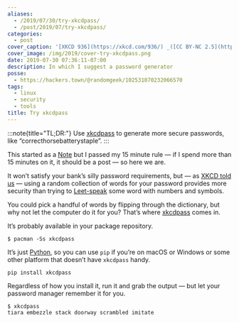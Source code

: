 ```yaml
---
aliases:
  - /2019/07/30/try-xkcdpass/
  - /post/2019/07/try-xkcdpass/
categories:
  - post
cover_caption: '[XKCD 936](https://xkcd.com/936/) _([CC BY-NC 2.5](https://xkcd.com/license.html))_'
cover_image: /img/2019/cover-try-xkcdpass.png
date: 2019-07-30 07:36:11-07:00
description: In which I suggest a password generator
posse:
  - https://hackers.town/@randomgeek/102531070232066570
tags:
  - linux
  - security
  - tools
title: Try xkcdpass
---
```


:::note{title="TL;DR:"}
Use [xkcdpass][] to generate more secure passwords, like “correcthorsebatterystaple”.
:::

This started as a [Note][note] but I passed my 15 minute rule — if I spend more
than 15 minutes on it, it should be a post — so here we are.

It won’t satisfy your bank’s silly password requirements, but — as [XKCD told
us][xkcd-told-us] — using a random collection of words for your password provides more
security than trying to [Leet-speak][leet-speak] some word with numbers and symbols.

You could pick a handful of words by flipping through the dictionary, but why
not let the computer do it for you? That’s where [xkcdpass][] comes in.

It’s probably available in your package repository.

```console
$ pacman -Ss xkcdpass
```

It’s just [Python][python], so you can use `pip` if you’re on macOS or Windows
or some other platform that doesn’t have `xkcdpass` handy.

``` text
pip install xkcdpass
```

Regardless of how you install it, run it and grab the output — but let your
password manager remember it for you.

``` console
$ xkcdpass
tiara embezzle stack doorway scrambled imitate
```

[xkcdpass]: https://pypi.org/project/xkcdpass/
[note]: /categories/note
[xkcd-told-us]: https://xkcd.com/936/
[leet-speak]: https://simple.wikipedia.org/wiki/Leet
[python]: /tags/python
